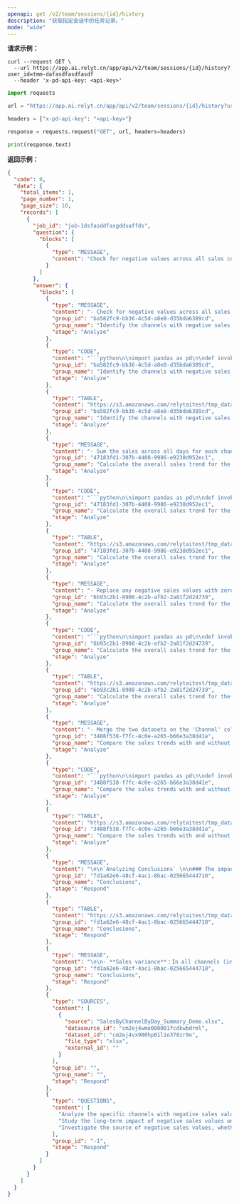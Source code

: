 ```yaml
---
openapi: get /v2/team/sessions/{id}/history
description: "获取指定会话中的任务记录。"
mode: "wide"
---
```


**请求示例：**
<CodeGroup>
```curl cURL
curl --request GET \
  --url https://app.ai.relyt.cn/app/api/v2/team/sessions/{id}/history?user_id=tmm-dafasdfasdfasdf
  --header 'x-pd-api-key: <api-key>'
```

```python Python
import requests

url = "https://app.ai.relyt.cn/app/api/v2/team/sessions/{id}/history?user_id=tmm-dafasdfasdfasdf"

headers = {"x-pd-api-key": "<api-key>"}

response = requests.request("GET", url, headers=headers)

print(response.text)
```
</CodeGroup>

**返回示例：**

<Accordion title="Example response">

```json 200
{
  "code": 0,
  "data": {
    "total_items": 1,
    "page_number": 1,
    "page_size": 10,
    "records": [
      {
        "job_id": "job-1dsfasddfasgddsaffds",
        "question": {
          "blocks": [
            {
              "type": "MESSAGE",
              "content": "Check for negative values across all sales columns"
            }
          ]
        },
        "answer": {
          "blocks": [
            {
              "type": "MESSAGE",
              "content": "- Check for negative values across all sales columns.\n- Filter the DataFrame to retain only rows with no negative sales values.",
              "group_id": "ba582fc9-bb36-4c5d-a8e8-d35bda6389cd",
              "group_name": "Identify the channels with negative sales values by examining each day's sales data. Filter out the rows where any sales value is negative.",
              "stage": "Analyze"
            },
            {
              "type": "CODE",
              "content": "```python\n\nimport pandas as pd\n\ndef invoke(input_0: pd.DataFrame) -> pd.DataFrame:\n    '''\n    input_0: pd.DataFrame  SalesByChannelByDay_Summary_Demo.Sheet1_0_table_1.csv\n    '''\n    # Identify columns that represent sales data (all except the first column)\n    sales_columns = input_0.columns[1:]\n    \n    # Filter rows where any sales value is negative\n    filtered_df = input_0[~(input_0[sales_columns] < 0).any(axis=1)]\n    \n    # Assign the result to the output variable\n    output = filtered_df\n    \n    return output\n\n```",
              "group_id": "ba582fc9-bb36-4c5d-a8e8-d35bda6389cd",
              "group_name": "Identify the channels with negative sales values by examining each day's sales data. Filter out the rows where any sales value is negative.",
              "stage": "Analyze"
            },
            {
              "type": "TABLE",
              "content": "https://s3.amazonaws.com/relytaitest/tmp_datasource_cache/code_result/clvl4cad2001q01l1m522hxlu/baf7d6d1-fb81-4fdb-bcdd-32923d214c7b.csv?X-Amz-Algorithm=AWS4-HMAC-SHA256&X-Amz-Date=20241018T104617Z&X-Amz-SignedHeaders=host&X-Amz-Expires=599&X-Amz-Credential=AKIARLSQLXURHEIDN4OZ%2F20241018%2Fus-east-1%2Fs3%2Faws4_request&X-Amz-Signature=9bcb5af552793f162e35f41d62fb9306cf90888924bfbdce81ea687265fddf83",
              "group_id": "ba582fc9-bb36-4c5d-a8e8-d35bda6389cd",
              "group_name": "Identify the channels with negative sales values by examining each day's sales data. Filter out the rows where any sales value is negative.",
              "stage": "Analyze"
            },
            {
              "type": "MESSAGE",
              "content": "- Sum the sales across all days for each channel.\n- Create a new DataFrame with the channel names and their corresponding total sales.",
              "group_id": "47183fd1-307b-4408-9986-e9238d952ec1",
              "group_name": "Calculate the overall sales trend for the identified channels with negative sales values. This involves summing up the sales across all days for each channel and analyzing the trend.",
              "stage": "Analyze"
            },
            {
              "type": "CODE",
              "content": "```python\n\nimport pandas as pd\n\ndef invoke(negative_sales_channels: pd.DataFrame) -> pd.DataFrame:\n    '''\n    negative_sales_channels: pd.DataFrame  negative_sales_channels.csv\n    '''\n    # Sum the sales across all days for each channel\n    total_sales = negative_sales_channels.iloc[:, 1:].sum(axis=1)\n    \n    # Create a new DataFrame with the channel names and their corresponding total sales\n    output = pd.DataFrame({\n        'Channel': negative_sales_channels.iloc[:, 0],\n        'Total Sales': total_sales\n    })\n    \n    return output\n\n```",
              "group_id": "47183fd1-307b-4408-9986-e9238d952ec1",
              "group_name": "Calculate the overall sales trend for the identified channels with negative sales values. This involves summing up the sales across all days for each channel and analyzing the trend.",
              "stage": "Analyze"
            },
            {
              "type": "TABLE",
              "content": "https://s3.amazonaws.com/relytaitest/tmp_datasource_cache/code_result/clvl4cad2001q01l1m522hxlu/10cffac2-8bf3-45f4-86e6-1ed8457329f2.csv?X-Amz-Algorithm=AWS4-HMAC-SHA256&X-Amz-Date=20241018T104617Z&X-Amz-SignedHeaders=host&X-Amz-Expires=600&X-Amz-Credential=AKIARLSQLXURHEIDN4OZ%2F20241018%2Fus-east-1%2Fs3%2Faws4_request&X-Amz-Signature=c6f5b522d2ddceea730304b86a45d5f5165f05f9fda3c1d275d11e9022c1e7ac",
              "group_id": "47183fd1-307b-4408-9986-e9238d952ec1",
              "group_name": "Calculate the overall sales trend for the identified channels with negative sales values. This involves summing up the sales across all days for each channel and analyzing the trend.",
              "stage": "Analyze"
            },
            {
              "type": "MESSAGE",
              "content": "- Replace any negative sales values with zero in the data.\n- Sum the sales across all days for each channel.\n- Create a new data structure with the summed sales values.",
              "group_id": "6b93c2b1-8908-4c2b-afb2-2a81f2d24739",
              "group_name": "Calculate the overall sales trend for the same channels but excluding the negative sales values. This involves setting negative values to zero or removing them and then summing up the sales across all days for each channel.",
              "stage": "Analyze"
            },
            {
              "type": "CODE",
              "content": "```python\n\nimport pandas as pd\n\ndef invoke(negative_sales_channels: pd.DataFrame) -> pd.DataFrame:\n    '''\n    negative_sales_channels: pd.DataFrame  negative_sales_channels.csv\n    '''\n    # Replace negative values with zero\n    negative_sales_channels.iloc[:, 1:] = negative_sales_channels.iloc[:, 1:].clip(lower=0)\n    \n    # Sum the sales across all days for each channel\n    sales_sum = negative_sales_channels.iloc[:, 1:].sum(axis=1)\n    \n    # Create a new DataFrame with the summed sales values\n    output = pd.DataFrame({\n        'Channel': negative_sales_channels.iloc[:, 0],\n        'Total Sales': sales_sum\n    })\n    \n    return output\n\n```",
              "group_id": "6b93c2b1-8908-4c2b-afb2-2a81f2d24739",
              "group_name": "Calculate the overall sales trend for the same channels but excluding the negative sales values. This involves setting negative values to zero or removing them and then summing up the sales across all days for each channel.",
              "stage": "Analyze"
            },
            {
              "type": "TABLE",
              "content": "https://s3.amazonaws.com/relytaitest/tmp_datasource_cache/code_result/clvl4cad2001q01l1m522hxlu/f4c99616-dd7c-48b1-8a35-d3141d732c36.csv?X-Amz-Algorithm=AWS4-HMAC-SHA256&X-Amz-Date=20241018T104617Z&X-Amz-SignedHeaders=host&X-Amz-Expires=600&X-Amz-Credential=AKIARLSQLXURHEIDN4OZ%2F20241018%2Fus-east-1%2Fs3%2Faws4_request&X-Amz-Signature=d21a8d939ab09547bc201754ba253ca6c0d1da5361752f2228237e3ff59be256",
              "group_id": "6b93c2b1-8908-4c2b-afb2-2a81f2d24739",
              "group_name": "Calculate the overall sales trend for the same channels but excluding the negative sales values. This involves setting negative values to zero or removing them and then summing up the sales across all days for each channel.",
              "stage": "Analyze"
            },
            {
              "type": "MESSAGE",
              "content": "- Merge the two datasets on the 'Channel' column to align sales data for comparison.\n- Calculate the difference in 'Total Sales' between the datasets for each channel.\n- Store the results, including channel name and calculated difference, in a new dataset.",
              "group_id": "3488f538-f7fc-4c0e-a265-b66e3a38d41e",
              "group_name": "Compare the sales trends with and without negative sales values to determine the impact of negative sales on the overall sales trend for the affected channels.",
              "stage": "Analyze"
            },
            {
              "type": "CODE",
              "content": "```python\n\nimport pandas as pd\n\ndef invoke(sales_trend_with_negatives: pd.DataFrame, sales_trend_without_negatives: pd.DataFrame) -> pd.DataFrame:\n    # Merge the two DataFrames on the 'Channel' column\n    merged_df = pd.merge(sales_trend_with_negatives, sales_trend_without_negatives, on='Channel', suffixes=('_with_negatives', '_without_negatives'))\n    \n    # Calculate the difference in 'Total Sales' between the two DataFrames\n    merged_df['Sales Difference'] = merged_df['Total Sales_without_negatives'] - merged_df['Total Sales_with_negatives']\n    \n    # Create a new DataFrame to store the results\n    output = merged_df[['Channel', 'Sales Difference']]\n    \n    return output\n\n```",
              "group_id": "3488f538-f7fc-4c0e-a265-b66e3a38d41e",
              "group_name": "Compare the sales trends with and without negative sales values to determine the impact of negative sales on the overall sales trend for the affected channels.",
              "stage": "Analyze"
            },
            {
              "type": "TABLE",
              "content": "https://s3.amazonaws.com/relytaitest/tmp_datasource_cache/code_result/clvl4cad2001q01l1m522hxlu/aaf4f2f7-e2db-4f2e-98ae-0bdd18f42333.csv?X-Amz-Algorithm=AWS4-HMAC-SHA256&X-Amz-Date=20241018T104617Z&X-Amz-SignedHeaders=host&X-Amz-Expires=600&X-Amz-Credential=AKIARLSQLXURHEIDN4OZ%2F20241018%2Fus-east-1%2Fs3%2Faws4_request&X-Amz-Signature=19fcfe97c70bf40292b920ecbf0299c101e1de11e49b54fb8f62934b6e874f52",
              "group_id": "3488f538-f7fc-4c0e-a265-b66e3a38d41e",
              "group_name": "Compare the sales trends with and without negative sales values to determine the impact of negative sales on the overall sales trend for the affected channels.",
              "stage": "Analyze"
            },
            {
              "type": "MESSAGE",
              "content": "\n\n`Analyzing Conclusions` \n\n### The impact of negative sales values on overall sales trends\n\n#### Sales variance analysis\n\n",
              "group_id": "fd1a62e6-48cf-4ac1-8bac-025665444710",
              "group_name": "Conclusions",
              "stage": "Respond"
            },
            {
              "type": "TABLE",
              "content": "https://s3.amazonaws.com/relytaitest/tmp_datasource_cache/code_result/clvl4cad2001q01l1m522hxlu/aaf4f2f7-e2db-4f2e-98ae-0bdd18f42333.csv?X-Amz-Algorithm=AWS4-HMAC-SHA256&X-Amz-Date=20241018T104617Z&X-Amz-SignedHeaders=host&X-Amz-Expires=600&X-Amz-Credential=AKIARLSQLXURHEIDN4OZ%2F20241018%2Fus-east-1%2Fs3%2Faws4_request&X-Amz-Signature=19fcfe97c70bf40292b920ecbf0299c101e1de11e49b54fb8f62934b6e874f52",
              "group_id": "fd1a62e6-48cf-4ac1-8bac-025665444710",
              "group_name": "Conclusions",
              "stage": "Respond"
            },
            {
              "type": "MESSAGE",
              "content": "\n\n- **Sales variance**：In all channels (including EC, JD, Tmall, WeChat, retail, corporate stores, outlets, and total), the sales difference is 0.0. This indicates that regardless of the presence of negative sales values, the sales trend has not changed.\n\n#### Conclusion and Insights\n- **The impact of negative sales values**：Based on the provided data, negative sales values have no impact on the overall sales trend of the affected channels, as the sales variance for all channels is 0.0.\n- **Data consistency**：The sales discrepancies across all channels are consistent, indicating that there are no anomalies or deviations caused by negative sales values during data processing or analysis.",
              "group_id": "fd1a62e6-48cf-4ac1-8bac-025665444710",
              "group_name": "Conclusions",
              "stage": "Respond"
            },
            {
              "type": "SOURCES",
              "content": [
                {
                  "source": "SalesByChannelByDay_Summary_Demo.xlsx",
                  "datasource_id": "cm2ej4wmo000001fcdkwbdrml",
                  "dataset_id": "cm2ej4vx900hp01l1o378zr9o",
                  "file_type": "xlsx",
                  "external_id": ""
                }
              ],
              "group_id": "",
              "group_name": "",
              "stage": "Respond"
            },
            {
              "type": "QUESTIONS",
              "content": [
                "Analyze the specific channels with negative sales values on different dates and discuss whether the sales strategies of these channels might lead to negative values.",
                "Study the long-term impact of negative sales values on overall sales trends and assess whether adjustments to data analysis methods are needed to more accurately reflect the actual situation.",
                "Investigate the source of negative sales values, whether they are related to returns, discounts, or other factors, and propose possible solutions to reduce the occurrence of negative values."
              ],
              "group_id": "-1",
              "stage": "Respond"
            }
          ]
        }
      }
    ]
  }
}
```
</Accordion>
